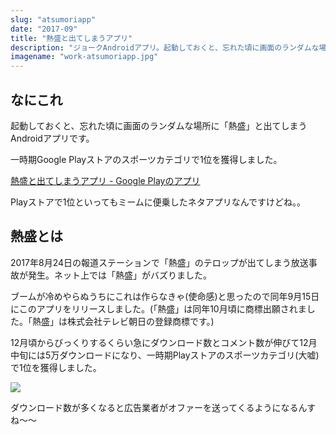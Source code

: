 ```yaml
---
slug: "atsumoriapp"
date: "2017-09"
title: "熱盛と出てしまうアプリ"
description: "ジョークAndroidアプリ。起動しておくと、忘れた頃に画面のランダムな場所に「熱盛」と出てしまう。一時期Playストアのスポーツカテゴリ(大嘘)で1位を獲得しました。"
imagename: "work-atsumoriapp.jpg"
---
```


## なにこれ

起動しておくと、忘れた頃に画面のランダムな場所に「熱盛」と出てしまうAndroidアプリです。

一時期Google Playストアのスポーツカテゴリで1位を獲得しました。

[熱盛と出てしまうアプリ - Google Playのアプリ](https://play.google.com/store/apps/details?id=net.iciclize.atsumori)

Playストアで1位といってもミームに便乗したネタアプリなんですけどね。。

## 熱盛とは

2017年8月24日の報道ステーションで「熱盛」のテロップが出てしまう放送事故が発生。ネット上では「熱盛」がバズりました。

ブームが冷めやらぬうちにこれは作らなきゃ(使命感)と思ったので同年9月15日にこのアプリをリリースしました。(「熱盛」は同年10月頃に商標出願されました。「熱盛」は株式会社テレビ朝日の登録商標です。)

12月頃からびっくりするくらい急にダウンロード数とコメント数が伸びて12月中旬には5万ダウンロードになり、一時期Playストアのスポーツカテゴリ(大嘘)で1位を獲得しました。

![](./work-atsumoriapp-installs.png)

ダウンロード数が多くなると広告業者がオファーを送ってくるようになるんすね〜〜

